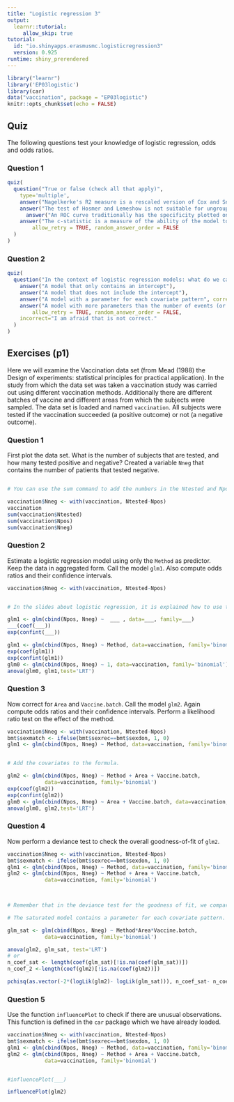 ```yaml
---
title: "Logistic regression 3"
output: 
  learnr::tutorial:
     allow_skip: true
tutorial:
  id: "io.shinyapps.erasmusmc.logisticregression3"
  version: 0.925
runtime: shiny_prerendered
---
```


```r
library("learnr")
library('EP03logistic')
library(car)
data("vaccination", package = "EP03logistic")
knitr::opts_chunk$set(echo = FALSE)
```


## Quiz

The following questions test your knowledge of logistic regression, odds and odds ratios.

### Question 1
```r
quiz(
  question("True or false (check all that apply)", 
    type='multiple',         
    answer("Nagelkerke's R2 measure is a rescaled version of Cox and Snell's R2.", correct=TRUE),
    answer("The test of Hosmer and Lemeshow is not suitable for ungrouped data."),
      answer("An ROC curve traditionally has the specificity plotted on the x-axis"),
    answer("The c-statistic is a measure of the ability of the model to discriminate between the two outcome categories", correct=TRUE),
        allow_retry = TRUE, random_answer_order = FALSE
  )
)
```


### Question 2




```r
quiz(
  question("In the context of logistic regression models: what do we call the saturated model?",
    answer("A model that only contains an intercept"),
    answer("A model that does not include the intercept"),
    answer("A model with a parameter for each covariate pattern", correct=TRUE),
    answer("A model with more parameters than the number of events (or non-events, whatever is the smallest number) divided by ten"),
        allow_retry = TRUE, random_answer_order = FALSE, 
    incorrect="I am afraid that is not correct."
  )
)
```

## Exercises (p1)

Here we will examine the Vaccination data set (from Mead (1988) the Design of experiments: statistical principles for practical application). In the study from which the data set was taken a vaccination study was carried out using different vaccination methods. Additionally there are different batches of vaccine and different areas from which the subjects were sampled. The data set is loaded and named `vaccination`. All subjects were tested if the vaccination succeeded (a positive outcome) or not (a negative outcome).

### Question 1

First plot the data set. What is the number of subjects that are tested, and how many tested positive and negative? Created a variable `Nneg` that contains the number of patients that tested negative.

```r


```

```r
# You can use the sum command to add the numbers in the Ntested and Npos columns respectively.
```

```r
vaccination$Nneg <- with(vaccination, Ntested-Npos)
vaccination
sum(vaccination$Ntested)
sum(vaccination$Npos)
sum(vaccination$Nneg)
```

### Question 2

Estimate a logistic regression model using only the `Method` as predictor. Keep the data in aggregated form. Call the model `glm1`. Also compute odds ratios and their confidence intervals.    

```r

vaccination$Nneg <- with(vaccination, Ntested-Npos)


```


```r


```

```r
# In the slides about logistic regression, it is explained how to use the glm function for aggregated data. Perform a likelihood ratio test on the effect of the method.

```

```r
glm1 <- glm(cbind(Npos, Nneg) ~  ___ , data=___, family=___)
___(coef(___))
exp(confint(___))
```

```r
glm1 <- glm(cbind(Npos, Nneg) ~ Method, data=vaccination, family='binomial')
exp(coef(glm1))
exp(confint(glm1))
glm0 <- glm(cbind(Npos, Nneg) ~ 1, data=vaccination, family='binomial')
anova(glm0, glm1,test='LRT')
```

### Question 3

Now correct for `Area` and `Vaccine.batch`. Call the model `glm2`. Again compute odds ratios and their confidence intervals. Perform a likelihood ratio test on the effect of the method.

```r
vaccination$Nneg <- with(vaccination, Ntested-Npos)
bmt$sexmatch <- ifelse(bmt$sexrec==bmt$sexdon, 1, 0)
glm1 <- glm(cbind(Npos, Nneg) ~ Method, data=vaccination, family='binomial')
```

```r

```

```r
# Add the covariates to the formula.

```
```r
glm2 <- glm(cbind(Npos, Nneg) ~ Method + Area + Vaccine.batch,
            data=vaccination, family='binomial')
exp(coef(glm2))
exp(confint(glm2))
glm0 <- glm(cbind(Npos, Nneg) ~ Area + Vaccine.batch, data=vaccination, family='binomial')
anova(glm0, glm2,test='LRT')

```

### Question 4

Now perform a deviance test to check the overall goodness-of-fit of `glm2`.

```r
vaccination$Nneg <- with(vaccination, Ntested-Npos)
bmt$sexmatch <- ifelse(bmt$sexrec==bmt$sexdon, 1, 0)
glm1 <- glm(cbind(Npos, Nneg) ~ Method, data=vaccination, family='binomial')
glm2 <- glm(cbind(Npos, Nneg) ~ Method + Area + Vaccine.batch,
            data=vaccination, family='binomial')
 
```

```r

```

```r
# Remember that in the deviance test for the goodness of fit, we compare the model with the saturated model.

```

```r
# The saturated model contains a parameter for each covariate pattern.

```

```r
glm_sat <- glm(cbind(Npos, Nneg) ~ Method*Area*Vaccine.batch,
            data=vaccination, family='binomial')

anova(glm2, glm_sat, test='LRT')
# or
n_coef_sat <- length(coef(glm_sat)[!is.na(coef(glm_sat))])
n_coef_2 <-length(coef(glm2)[!is.na(coef(glm2))])

pchisq(as.vector(-2*(logLik(glm2)- logLik(glm_sat))), n_coef_sat- n_coef_2,lower.tail = FALSE )
```

### Question 5

Use the function `influencePlot` to check if there are unusual observations. This function is defined in the `car` package which we have already loaded.  

```r
vaccination$Nneg <- with(vaccination, Ntested-Npos)
bmt$sexmatch <- ifelse(bmt$sexrec==bmt$sexdon, 1, 0)
glm1 <- glm(cbind(Npos, Nneg) ~ Method, data=vaccination, family='binomial')
glm2 <- glm(cbind(Npos, Nneg) ~ Method + Area + Vaccine.batch,
            data=vaccination, family='binomial')

```

```r


```


```r
#influencePlot(___)
```

```r
influencePlot(glm2)
```
